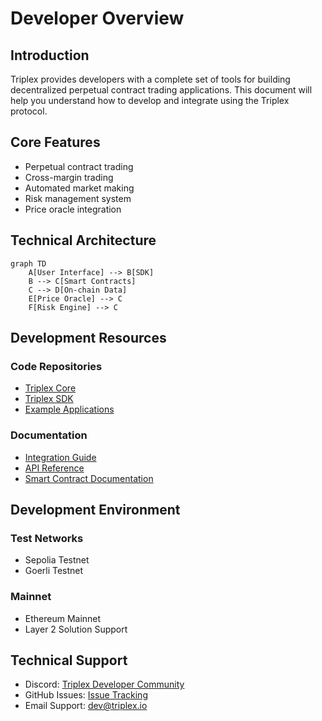 # Developer Overview

## Introduction

Triplex provides developers with a complete set of tools for building decentralized perpetual contract trading applications. This document will help you understand how to develop and integrate using the Triplex protocol.

## Core Features

- Perpetual contract trading
- Cross-margin trading
- Automated market making
- Risk management system
- Price oracle integration

## Technical Architecture

```mermaid
graph TD
    A[User Interface] --> B[SDK]
    B --> C[Smart Contracts]
    C --> D[On-chain Data]
    E[Price Oracle] --> C
    F[Risk Engine] --> C
```

## Development Resources

### Code Repositories
- [Triplex Core](https://github.com/your-org/triplex-core)
- [Triplex SDK](https://github.com/your-org/triplex-sdk)
- [Example Applications](https://github.com/your-org/triplex-examples)

### Documentation
- [Integration Guide](/fordevelopers/integration)
- [API Reference](/fordevelopers/api)
- [Smart Contract Documentation](https://docs.triplex.io/contracts)

## Development Environment

### Test Networks
- Sepolia Testnet
- Goerli Testnet

### Mainnet
- Ethereum Mainnet
- Layer 2 Solution Support

## Technical Support

- Discord: [Triplex Developer Community](https://discord.gg/triplex)
- GitHub Issues: [Issue Tracking](https://github.com/your-org/triplex/issues)
- Email Support: dev@triplex.io 